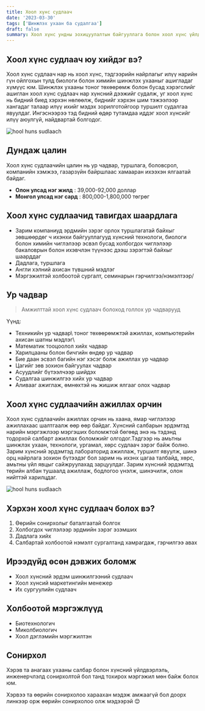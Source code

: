 ```yaml
---
title: Хоол хүнс судлаач
date: '2023-03-30'
tags: ['Шинжлэх ухаан ба судалгаа']
draft: false
summary: Хоол хүнс ундны зохицуулалтын байгууллага болон хоол хүнс үйлдвэрлэлийн салбарт ажилладаг хоол хүнс судлаачид шинэ бүтээгдэхүүн боловсруулж, одоо байгаа бүтээгдэхүүний эрүүл мэнд, аюулгүй байдал, үр нөлөөг шалгаж хяналт тавидаг.
---
```


## Хоол хүнс судлаач юу хийдэг вэ?

Хоол хүнс судлаач нар нь хоол хүнс, тэдгээрийн найрлагыг илүү нарийн гүн ойлгохын тулд биологи болон химийн шинжлэх ухааныг ашигладаг хүмүүс юм. Шинжлэх ухааны тоног төхөөрөмж болон бусад хэрэгслийг ашиглан хоол хүнс судлаач нар хүнсний дээжийг судалж, уг хоол хүнс нь бидний биед хэрхэн нөлөөлж, биднийг хэрхэн шим тэжээлээр хангадаг талаар илүү ихийг мэдэх зорилготойгоор туршилт судалгаа явуулдаг. Ингэснээрээ тэд бидний өдөр тутамдаа иддэг хоол хүнсийг илүү аюулгүй, найдвартай болгодог.

![hool huns sudlaach](https://d1g9yur4m4naub.cloudfront.net/image-handler/picture/2020/3/shutterstock_244065934.jpg)

## Дундаж цалин

Хоол хүнс судлаачийн цалин нь ур чадвар, туршлага, боловсрол, компанийн хэмжээ, газарзүйн байршлаас хамааран ихээхэн ялгаатай байдаг.

- **Олон улсад нэг жилд** : 39,000-92,000 доллар
- **Монгол улсад нэг сард** : 800,000-1,800,000 төгрөг

## Хоол хүнс судлаачид тавигдах шаардлага

- Зарим компаниуд эрдмийн зэрэг орлох туршлагатай байхыг зөвшөөрдөг ч ихэнхи байгууллагууд хүнсний технологи, биологи болон химийн чиглэлээр эсвэл бусад холбогдох чиглэлээр бакаловрын болон ихэвчлэн түүнээс дээш зэрэгтэй байхыг шаарддаг
- Дадлага, туршлага
- Англи хэлний ахисан түвшний мэдлэг
- Мэргэжилтэй холбоотой сургалт, семинарын гэрчилгээ/нэмэлтээр/

## Ур чадвар

> Амжилттай хоол хүнс судлаач болоход голлох ур чадварууд

Үүнд:

- Техникийн ур чадвар\ тоног төхөөрөмжтэй ажиллах, компьютерийн ахисан шатны мэдлэг\
- Математик тооцоолол хийх чадвар
- Харилцааны болон бичгийн өндөр ур чадвар
- Бие даан эсвэл багийн нэг хэсэг болж ажиллах ур чадвар
- Цагийг зөв зохион байгуулах чадвар
- Асуудлийг бүтээлчээр шийдэх
- Судалгаа шинжилгээ хийх ур чадвар
- Аливааг ажиглаж, өмнөхтэй нь жишиж ялгааг олох чадвар

## Хоол хүнс судлаачийн ажиллах орчин

Хоол хүнс судлаачийн ажиллах орчин нь хаана, ямар чиглэлээр ажиллахаас шалтгаалж өөр өөр байдаг. Хүнсний салбарын эрдэмтэд нарийн мэргэжлээр мэргэших боломжтой бөгөөд энэ нь тэдэнд тодорхой салбарт ажиллах боломжийг олгодог.Тэдгээр нь амьтны шинжлэх ухаан, технологи, ургамал, хөрс судлаач зэрэг байж болно. Зарим хүнсний эрдэмтэд лабораторид ажиллаж, туршилт явуулж, шинэ орц найрлага зохион бүтээдэг бол зарим нь ихэнх цагаа талбайд, хөрс, амьтны үйл явцыг сайжруулахад зарцуулдаг. Зарим хүнсний эрдэмтэд төрийн албан тушаалд ажиллаж, бодлогоо үнэлж, шинэчилж, олон нийттэй харилцдаг.

![hool huns sudlaach](https://img.freepik.com/premium-photo/african-biochemistry-doctor-examining-chemical-test-using-microscope-genetic-researcher-biologist-specialist-discovery-organic-gmo-plants-while-working-microbiology-food-laboratory_482257-14850.jpg?w=360)

## Хэрхэн хоол хүнс судлаач болох вэ?

1. Өөрийн сонирхолыг баталгаатай болгох
2. Холбогдох чиглэлээр эрдмийн зэрэг эзэмших
3. Дадлага хийх
4. Салбартай холбоотой нэмэлт сургалтанд хамрагдаж, гэрчилгээ авах

## Ирээдүйд өсөн дэвжих боломж

- Хоол хүнсний эрдэм шинжилгээний судлаач
- Хоол хүнсий маркетингийн менежер
- Их сургуулийн судлаач

## Холбоотой мэргэжлүүд

- Биотехнологич
- Миколбиологич
- Хоол дэглэмийн мэргжилтэн

## Сонирхол

Хэрэв та анагаах ухааны салбар болон хүнсний үйлдвэрлэль, инженерчлэлд сонирхолтой бол танд тохирох мэргэжил мөн байж болох юм.

Хэрвээ та өөрийн сонирхолоо хараахан мэдэж амжаагүй бол доорх линкээр орж өөрийн сонирхолоо олж мэдээрэй 😊
